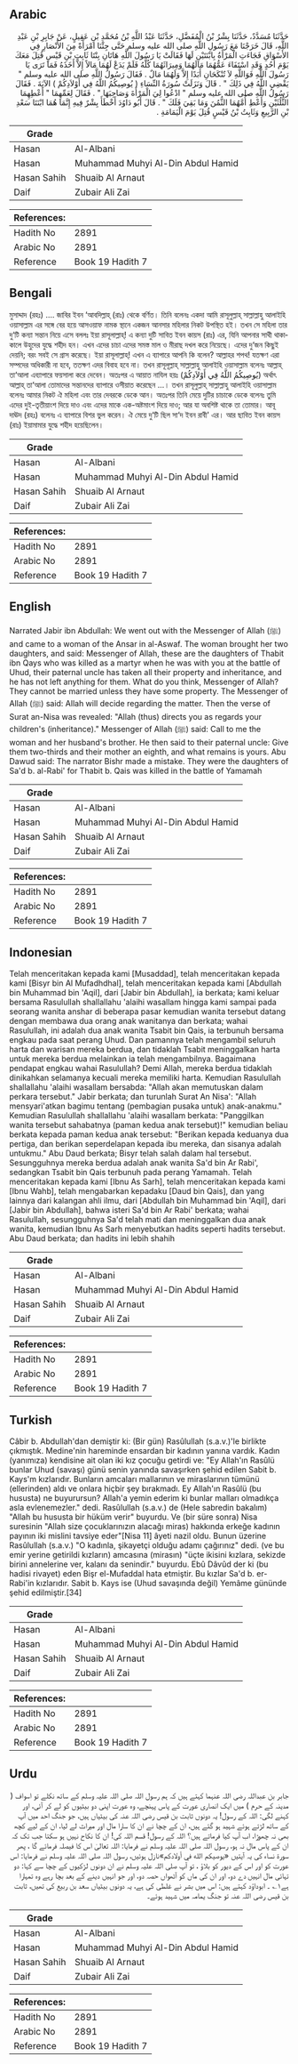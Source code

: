 ## Arabic


<div dir="rtl" lang="ar" style={{fontSize:'larger',backgroundColor:'#f8f9fa',padding:20}}>
حَدَّثَنَا مُسَدَّدٌ، حَدَّثَنَا بِشْرُ بْنُ الْمُفَضَّلِ، حَدَّثَنَا عَبْدُ اللَّهِ بْنُ مُحَمَّدِ بْنِ عَقِيلٍ، عَنْ جَابِرِ بْنِ عَبْدِ اللَّهِ، قَالَ خَرَجْنَا مَعَ رَسُولِ اللَّهِ صلى الله عليه وسلم حَتَّى جِئْنَا امْرَأَةً مِنَ الأَنْصَارِ فِي الأَسْوَاقِ فَجَاءَتِ الْمَرْأَةُ بِابْنَتَيْنِ لَهَا فَقَالَتْ يَا رَسُولَ اللَّهِ هَاتَانِ بِنْتَا ثَابِتِ بْنِ قَيْسٍ قُتِلَ مَعَكَ يَوْمَ أُحُدٍ وَقَدِ اسْتَفَاءَ عَمُّهُمَا مَالَهُمَا وَمِيرَاثَهُمَا كُلَّهُ فَلَمْ يَدَعْ لَهُمَا مَالاً إِلاَّ أَخَذَهُ فَمَا تَرَى يَا رَسُولَ اللَّهِ فَوَاللَّهِ لاَ تُنْكَحَانِ أَبَدًا إِلاَّ وَلَهُمَا مَالٌ ‏.‏ فَقَالَ رَسُولُ اللَّهِ صلى الله عليه وسلم ‏"‏ يَقْضِي اللَّهُ فِي ذَلِكَ ‏"‏ ‏.‏ قَالَ وَنَزَلَتْ سُورَةُ النِّسَاءِ ‏(‏ يُوصِيكُمُ اللَّهُ فِي أَوْلاَدِكُمْ ‏)‏ الآيَةَ ‏.‏ فَقَالَ رَسُولُ اللَّهِ صلى الله عليه وسلم ‏"‏ ادْعُوا لِيَ الْمَرْأَةَ وَصَاحِبَهَا ‏"‏ ‏.‏ فَقَالَ لِعَمِّهِمَا ‏"‏ أَعْطِهِمَا الثُّلُثَيْنِ وَأَعْطِ أُمَّهُمَا الثُّمُنَ وَمَا بَقِيَ فَلَكَ ‏"‏ ‏.‏ قَالَ أَبُو دَاوُدَ أَخْطَأَ بِشْرٌ فِيهِ إِنَّمَا هُمَا ابْنَتَا سَعْدِ بْنِ الرَّبِيعِ وَثَابِتُ بْنُ قَيْسٍ قُتِلَ يَوْمَ الْيَمَامَةِ ‏.‏
</div>
<div style={{backgroundColor:'#f8f9fa',padding:20, marginBottom: 10}}><table> <thead> <tr> <th>Grade</th> <th></th> </tr> </thead> <tbody> <tr><td>Hasan</td><td>Al-Albani</td></tr><tr><td>Hasan</td><td>Muhammad Muhyi Al-Din Abdul Hamid</td></tr><tr><td>Hasan Sahih</td><td>Shuaib Al Arnaut</td></tr><tr><td>Daif</td><td>Zubair Ali Zai</td></tr></tbody></table><table> <thead> <tr> <th>References:</th> <th></th> </tr> </thead> <tbody><tr><td>Hadith No</td><td>2891</td></tr><tr><td>Arabic No</td><td>2891</td></tr><tr><td>Reference</td><td>Book 19 Hadith 7</td></tr></tbody></table></div>

## Bengali


<div dir="ltr" lang="bn" style={{fontSize:'larger',backgroundColor:'#f8f9fa',padding:20}}>
মুসাদ্দাদ (রহঃ) .... জাবির ইবন ‘আবদিল্লাহ্ (রাঃ) থেকে বর্ণিত। তিনি বলেনঃ একদা আমি রাসূলুল্লাহ্ সাল্লাল্লাহু আলাইহি ওয়াসাল্লাম এর সঙ্গে বের হয়ে আসওয়াফ নামক স্থানে একজন আনসার মহিলার নিকট উপস্থিত হই। তখন সে মহিলা তার দু‘টি কন্যা সন্তান নিয়ে এসে বললঃ ইয়া রাসূলাল্লাহ্! এ কন্যা দুটি সাবিত ইবন কায়স (রাঃ) এর, যিনি আপনার সাথী থাকাকালে উহুদের যুদ্ধে শহীদ হন। এখন এদের চাচা এদের সমস্ত মাল ও মীরাছ দখল করে নিয়েছে। এদের দু‘জন কিছুই দেয়নি; বরং সবই সে গ্রাস করেছে। ইয়া রাসূলাল্লাহ্! এখন এ ব্যাপারে আপনি কি বলেন? আল্লাহর শপথ! যতক্ষণ এরা সম্পদের অধিকারী না হবে, ততক্ষণ এদর বিবাহ হবে না। তখন রাসূলূল্লাহ্ সাল্লাল্লাহু আলাইহি ওয়াসাল্লাম বলেনঃ আল্লাহ্ তা‘আলা এব্যাপারে ফয়সালা করে দেবেন। অতঃপর এ আয়াত নাযিল হয়ঃ (يُوصِيكُمُ اللَّهُ فِي أَوْلاَدِكُمْ) অর্থাৎ আল্লাহ্ তা‘আলা তোমাদের সন্তানদের ব্যাপারে ওসীয়াত করেছেন ...। তখন রাসূলুল্লাহ্ সাল্লাল্লাহু আলাইহি ওয়াসাল্লাম বলেনঃ আমার নিকট ঐ মহিলা এবং তার দেবরকে ডেকে আন। অতঃপর তিনি মেয়ে দুটির চাচাকে ডেকে বলেনঃ তুমি এদের দুই-তৃতীয়াংশ দিয়ে দাও এবং এদের মাকে এক-অষ্টমাংশ দিয়ে দাও; আর যা অবশিষ্ট থাকে তা তোমার। আবূ দাঊদ (রহঃ) বলেনঃ এ ব্যাপারে বিশর ভুল করেন। ঐ মেয়ে দু‘টি ছিল সা‘দ ইবন রাবী' এর। আর ছাবিত ইবন কায়স (রাঃ) ইয়ামামার যুদ্ধে শহীদ হয়েছিলেন।
</div>
<div style={{backgroundColor:'#f8f9fa',padding:20, marginBottom: 10}}><table> <thead> <tr> <th>Grade</th> <th></th> </tr> </thead> <tbody> <tr><td>Hasan</td><td>Al-Albani</td></tr><tr><td>Hasan</td><td>Muhammad Muhyi Al-Din Abdul Hamid</td></tr><tr><td>Hasan Sahih</td><td>Shuaib Al Arnaut</td></tr><tr><td>Daif</td><td>Zubair Ali Zai</td></tr></tbody></table><table> <thead> <tr> <th>References:</th> <th></th> </tr> </thead> <tbody><tr><td>Hadith No</td><td>2891</td></tr><tr><td>Arabic No</td><td>2891</td></tr><tr><td>Reference</td><td>Book 19 Hadith 7</td></tr></tbody></table></div>

## English


<div dir="ltr" lang="en" style={{fontSize:'larger',backgroundColor:'#f8f9fa',padding:20}}>
Narrated Jabir ibn Abdullah: We went out with the Messenger of Allah (ﷺ) and came to a woman of the Ansar in al-Aswaf. The woman brought her two daughters, and said: Messenger of Allah, these are the daughters of Thabit ibn Qays who was killed as a martyr when he was with you at the battle of Uhud, their paternal uncle has taken all their property and inheritance, and he has not left anything for them. What do you think, Messenger of Allah? They cannot be married unless they have some property. The Messenger of Allah (ﷺ) said: Allah will decide regarding the matter. Then the verse of Surat an-Nisa was revealed: "Allah (thus) directs you as regards your children's (inheritance)." Messenger of Allah (ﷺ) said: Call to me the woman and her husband's brother. He then said to their paternal uncle: Give them two-thirds and their mother an eighth, and what remains is yours. Abu Dawud said: The narrator Bishr made a mistake. They were the daughters of Sa'd b. al-Rabi' for Thabit b. Qais was killed in the battle of Yamamah
</div>
<div style={{backgroundColor:'#f8f9fa',padding:20, marginBottom: 10}}><table> <thead> <tr> <th>Grade</th> <th></th> </tr> </thead> <tbody> <tr><td>Hasan</td><td>Al-Albani</td></tr><tr><td>Hasan</td><td>Muhammad Muhyi Al-Din Abdul Hamid</td></tr><tr><td>Hasan Sahih</td><td>Shuaib Al Arnaut</td></tr><tr><td>Daif</td><td>Zubair Ali Zai</td></tr></tbody></table><table> <thead> <tr> <th>References:</th> <th></th> </tr> </thead> <tbody><tr><td>Hadith No</td><td>2891</td></tr><tr><td>Arabic No</td><td>2891</td></tr><tr><td>Reference</td><td>Book 19 Hadith 7</td></tr></tbody></table></div>

## Indonesian


<div dir="ltr" lang="id" style={{fontSize:'larger',backgroundColor:'#f8f9fa',padding:20}}>
Telah menceritakan kepada kami [Musaddad], telah menceritakan kepada kami [Bisyr bin Al Mufadhdhal], telah menceritakan kepada kami [Abdullah bin Muhammad bin 'Aqil], dari [Jabir bin Abdullah], ia berkata; kami keluar bersama Rasulullah shallallahu 'alaihi wasallam hingga kami sampai pada seorang wanita anshar di beberapa pasar kemudian wanita tersebut datang dengan membawa dua orang anak wanitanya dan berkata; wahai Rasulullah, ini adalah dua anak wanita Tsabit bin Qais, ia terbunuh bersama engkau pada saat perang Uhud. Dan pamannya telah mengambil seluruh harta dan warisan mereka berdua, dan tidaklah Tsabit meninggalkan harta untuk mereka berdua melainkan ia telah mengambilnya. Bagaimana pendapat engkau wahai Rasulullah? Demi Allah, mereka berdua tidaklah dinikahkan selamanya kecuali mereka memiliki harta. Kemudian Rasulullah shallallahu 'alaihi wasallam bersabda: "Allah akan memutuskan dalam perkara tersebut." Jabir berkata; dan turunlah Surat An Nisa': "Allah mensyari'atkan bagimu tentang (pembagian pusaka untuk) anak-anakmu." Kemudian Rasulullah shallallahu 'alaihi wasallam berkata: "Panggilkan wanita tersebut sahabatnya (paman kedua anak tersebut)!" kemudian beliau berkata kepada paman kedua anak tersebut: "Berikan kepada keduanya dua pertiga, dan berikan seperdelapan kepada ibu mereka, dan sisanya adalah untukmu." Abu Daud berkata; Bisyr telah salah dalam hal tersebut. Sesungguhnya mereka berdua adalah anak wanita Sa'd bin Ar Rabi', sedangkan Tsabit bin Qais terbunuh pada perang Yamamah. Telah menceritakan kepada kami [Ibnu As Sarh], telah menceritakan kepada kami [Ibnu Wahb], telah mengabarkan kepadaku [Daud bin Qais], dan yang lainnya dari kalangan ahli ilmu, dari [Abdullah bin Muhammad bin 'Aqil], dari [Jabir bin Abdullah], bahwa isteri Sa'd bin Ar Rabi' berkata; wahai Rasulullah, sesungguhnya Sa'd telah mati dan meninggalkan dua anak wanita, kemudian Ibnu As Sarh menyebutkan hadits seperti hadits tersebut. Abu Daud berkata; dan hadits ini lebih shahih
</div>
<div style={{backgroundColor:'#f8f9fa',padding:20, marginBottom: 10}}><table> <thead> <tr> <th>Grade</th> <th></th> </tr> </thead> <tbody> <tr><td>Hasan</td><td>Al-Albani</td></tr><tr><td>Hasan</td><td>Muhammad Muhyi Al-Din Abdul Hamid</td></tr><tr><td>Hasan Sahih</td><td>Shuaib Al Arnaut</td></tr><tr><td>Daif</td><td>Zubair Ali Zai</td></tr></tbody></table><table> <thead> <tr> <th>References:</th> <th></th> </tr> </thead> <tbody><tr><td>Hadith No</td><td>2891</td></tr><tr><td>Arabic No</td><td>2891</td></tr><tr><td>Reference</td><td>Book 19 Hadith 7</td></tr></tbody></table></div>

## Turkish


<div dir="ltr" lang="tr" style={{fontSize:'larger',backgroundColor:'#f8f9fa',padding:20}}>
Câbir b. Abdullah'dan demiştir ki: (Bir gün) Rasûlullah (s.a.v.)'le birlikte çıkmıştık. Medine'nin hareminde ensardan bir kadının yanına vardık. Kadın (yanımıza) kendisine ait olan iki kız çocuğu getirdi ve: "Ey Allah'ın Rasûlü bunlar Uhud (savaşı) günü senin yanında savaşırken şehid edilen Sabit b. Kays'm kızlarıdır. Bunların amcaları mallarının ve miraslarının tümünü (ellerinden) aldı ve onlara hiçbir şey bırakmadı. Ey Allah'ın Rasûlü (bu hususta) ne buyurursun? Allah'a yemin ederim ki bunlar malları olmadıkça asla evlenemezler." dedi. Rasûlullah (s.a.v.) de (Hele sabredin bakalım) "Allah bu hususta bir hüküm verir" buyurdu. Ve (bir süre sonra) Nisa suresinin "Allah size çocuklarınızın alacağı miras) hakkında erkeğe kadının payının iki mislini tavsiye eder"[Nisa 11] âyeti nazil oldu. Bunun üzerine Rasûlullah (s.a.v.) "O kadınla, şikayetçi olduğu adamı çağırınız" dedi. (ve bu emir yerine getirildi kızların) amcasına (mirasın) "üçte ikisini kızlara, sekizde birini annelerine ver, kalanı da senindir." buyurdu. Ebû Dâvûd der ki (bu hadisi rivayet) eden Bişr el-Mufaddal hata etmiştir. Bu kızlar Sa'd b. er-Rabi'in kızlarıdır. Sabit b. Kays ise (Uhud savaşında değil) Yemâme gününde şehid edilmiştir.[34]
</div>
<div style={{backgroundColor:'#f8f9fa',padding:20, marginBottom: 10}}><table> <thead> <tr> <th>Grade</th> <th></th> </tr> </thead> <tbody> <tr><td>Hasan</td><td>Al-Albani</td></tr><tr><td>Hasan</td><td>Muhammad Muhyi Al-Din Abdul Hamid</td></tr><tr><td>Hasan Sahih</td><td>Shuaib Al Arnaut</td></tr><tr><td>Daif</td><td>Zubair Ali Zai</td></tr></tbody></table><table> <thead> <tr> <th>References:</th> <th></th> </tr> </thead> <tbody><tr><td>Hadith No</td><td>2891</td></tr><tr><td>Arabic No</td><td>2891</td></tr><tr><td>Reference</td><td>Book 19 Hadith 7</td></tr></tbody></table></div>

## Urdu


<div dir="rtl" lang="ur" style={{fontSize:'larger',backgroundColor:'#f8f9fa',padding:20}}>
جابر بن عبداللہ رضی اللہ عنہما کہتے ہیں کہ ہم رسول اللہ صلی اللہ علیہ وسلم کے ساتھ نکلے تو اسواف ( مدینہ کے حرم ) میں ایک انصاری عورت کے پاس پہنچے، وہ عورت اپنی دو بیٹیوں کو لے کر آئی، اور کہنے لگی: اللہ کے رسول! یہ دونوں ثابت بن قیس رضی اللہ عنہ کی بیٹیاں ہیں، جو جنگ احد میں آپ کے ساتھ لڑتے ہوئے شہید ہو گئے ہیں، ان کے چچا نے ان کا سارا مال اور میراث لے لیا، ان کے لیے کچھ بھی نہ چھوڑا، اب آپ کیا فرماتے ہیں؟ اللہ کے رسول! قسم اللہ کی! ان کا نکاح نہیں ہو سکتا جب تک کہ ان کے پاس مال نہ ہو، رسول اللہ صلی اللہ علیہ وسلم نے فرمایا: اللہ تعالیٰ اس کا فیصلہ فرمائے گا ، پھر سورۃ نساء کی یہ آیتیں «يوصيكم الله في أولادكم»نازل ہوئیں، رسول اللہ صلی اللہ علیہ وسلم نے فرمایا: اس عورت کو اور اس کے دیور کو بلاؤ ، تو آپ صلی اللہ علیہ وسلم نے ان دونوں لڑکیوں کے چچا سے کہا: دو تہائی مال انہیں دے دو، اور ان کی ماں کو آٹھواں حصہ دو، اور جو انہیں دینے کے بعد بچا رہے وہ تمہارا ہے۱؎ ۔ ابوداؤد کہتے ہیں: اس میں بشر نے غلطی کی ہے، یہ دونوں بیٹیاں سعد بن ربیع کی تھیں، ثابت بن قیس رضی اللہ عنہ تو جنگ یمامہ میں شہید ہوئے۔
</div>
<div style={{backgroundColor:'#f8f9fa',padding:20, marginBottom: 10}}><table> <thead> <tr> <th>Grade</th> <th></th> </tr> </thead> <tbody> <tr><td>Hasan</td><td>Al-Albani</td></tr><tr><td>Hasan</td><td>Muhammad Muhyi Al-Din Abdul Hamid</td></tr><tr><td>Hasan Sahih</td><td>Shuaib Al Arnaut</td></tr><tr><td>Daif</td><td>Zubair Ali Zai</td></tr></tbody></table><table> <thead> <tr> <th>References:</th> <th></th> </tr> </thead> <tbody><tr><td>Hadith No</td><td>2891</td></tr><tr><td>Arabic No</td><td>2891</td></tr><tr><td>Reference</td><td>Book 19 Hadith 7</td></tr></tbody></table></div>